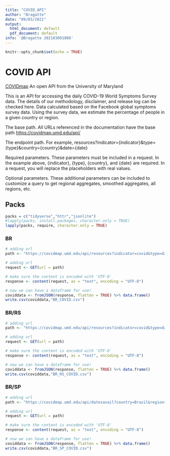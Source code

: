 ```yaml
---
title: "COVID_API"
author: "Bragatte"
date: "09/03/2021"
output:
  html_document: default
  pdf_document: default
info: '@Bragatte 202103091808'
---
```


```r
knitr::opts_chunk$set(echo = TRUE)
```

# COVID API

[COVIDmap](https://covidmap.umd.edu/api.html) An open API from the University of Maryland

This is an API for accessing the daily COVID-19 World Symptoms Survey data. The details of our methodology, disclaimer, and release log can be checked here. Data calculated based on the Facebook global symptoms survey data. Using the survey data, we estimate the percentage of people in a given country or region.

The base path. All URLs referenced in the documentation have the base path <https://covidmap.umd.edu/api/>

The endpoint path. For example, resources?indicator={indicator}&type={type}&country={country}&date={date}

Required parameters. These parameters must be included in a request. In the example above, {indicator}, {type}, {country}, and {date} are required. In a request, you will replace the placeholders with real values.

Optional parameters. These additional parameters can be included to customize a query to get regional aggregates, smoothed aggregates, all regions, etc.

## Packs

```r
packs = c("tidyverse","httr","jsonlite")
#lapply(packs, install.packages, character.only = TRUE)
lapply(packs, require, character.only = TRUE)
```

### BR

```r
# adding url
path <- "https://covidmap.umd.edu/api/resources?indicator=covid&type=daily&country=Brazil&daterange=20200101-20210309"

# adding url
request <- GET(url = path)

# make sure the content is encoded with 'UTF-8'
response <- content(request, as = "text", encoding = "UTF-8")

# now we can have a dataframe for use!
coviddata <- fromJSON(response, flatten = TRUE) %>% data.frame()
write.csv(coviddata,"BR_COVID.csv")
```

### BR/RS

```r
# adding url
path <- "https://covidmap.umd.edu/api/resources?indicator=covid&type=daily&country=Brazil&region=Rio%20Grande%20do%20Sul&daterange=20200101-20210309"

# adding url
request <- GET(url = path)

# make sure the content is encoded with 'UTF-8'
response <- content(request, as = "text", encoding = "UTF-8")

# now we can have a dataframe for use!
coviddata <- fromJSON(response, flatten = TRUE) %>% data.frame()
write.csv(coviddata,"BR_RS_COVID.csv")
```

### BR/SP

```r
# adding url
path <- "https://covidmap.umd.edu/api/datesavail?country=Brazil&region=S%C3%A3o%20Paulo"

# adding url
request <- GET(url = path)

# make sure the content is encoded with 'UTF-8'
response <- content(request, as = "text", encoding = "UTF-8")

# now we can have a dataframe for use!
coviddata <- fromJSON(response, flatten = TRUE) %>% data.frame()
write.csv(coviddata,"BR_SP_COVID.csv")
```
